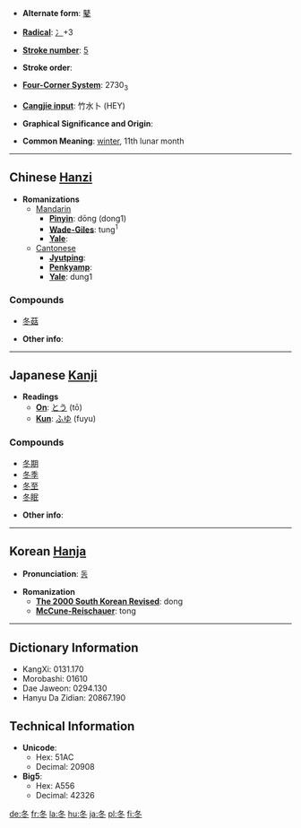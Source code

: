 * '''Alternate form''': [[鼕]]

* '''[[Wiktionary:Chinese radical index| Radical]]''': [[Wiktionary:Chinese radical index 冫|冫]]+3

* '''[[Wiktionary:Chinese total strokes index|Stroke number]]''': [[Wiktionary:Chinese total strokes index 5|5]]

* '''Stroke order''': 

* '''[[Wiktionary:Chinese four corner index|Four-Corner System]]''': 2730<sub>3</sub>

* '''[[Wiktionary:Chinese Cangjie index|Cangjie input]]''': 竹水卜 (HEY)

* '''Graphical Significance and Origin''': 

* '''Common Meaning''': [[winter]], 11th lunar month

----

== Chinese [[Hanzi]] ==

* '''Romanizations'''
** [[Mandarin]]
*** '''[[Pinyin]]''': dōng (dong1)
*** '''[[Wade-Giles]]''': tung<sup>1</sup>
*** '''[[Yale]]''': 
**[[Cantonese]]
***'''[[Jyutping]]''':
***'''[[Penkyamp]]''': 
***'''[[Yale]]''': dung1

===Compounds===
*[[冬菇]]

* '''Other info''': 

----

== Japanese [[Kanji]] ==

* '''Readings'''
** '''[[On]]''': [[とう]] (tō)
** '''[[Kun]]''': [[ふゆ]] (fuyu)

===Compounds===
*[[冬期]]
*[[冬季]]
*[[冬至]]
*[[冬眠]]

* '''Other info''':  

----

== Korean [[Hanja]] ==

* '''Pronunciation''': [[동]]

* '''Romanization'''
** '''[[The 2000 South Korean Revised Romanization|The 2000 South Korean Revised]]''': dong
** '''[[McCune-Reischauer]]''': tong

----

== Dictionary Information ==

* KangXi: 0131.170
* Morobashi: 01610
* Dae Jaweon: 0294.130
* Hanyu Da Zidian: 20867.190

== Technical Information ==

* '''Unicode''':
** Hex: 51AC
** Decimal: 20908
* '''Big5''':
** Hex: A556
** Decimal: 42326

[[de:冬]]
[[fr:冬]]
[[la:冬]]
[[hu:冬]]
[[ja:冬]]
[[pl:冬]]
[[fi:冬]]